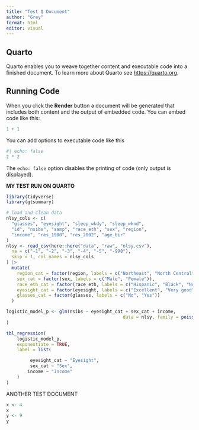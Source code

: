 ```yaml
---
title: "Test Q Document"
author: "Grey"
format: html
editor: visual
---
```


## Quarto

Quarto enables you to weave together content and executable code into a finished document. To learn more about Quarto see <https://quarto.org>.

## Running Code

When you click the **Render** button a document will be generated that includes both content and the output of embedded code. You can embed code like this:

```r
1 + 1
```

You can add options to executable code like this

```r
#| echo: false
2 * 2
```

The `echo: false` option disables the printing of code (only output is displayed).

**MY TEST RUN ON QUARTO**

```r
library(tidyverse)
library(gtsummary)

# load and clean data
nlsy_cols <- c(
  "glasses", "eyesight", "sleep_wkdy", "sleep_wknd",
  "id", "nsibs", "samp", "race_eth", "sex", "region",
  "income", "res_1980", "res_2002", "age_bir"
)
nlsy <- read_csv(here::here("data", "raw", "nlsy.csv"),
  na = c("-1", "-2", "-3", "-4", "-5", "-998"),
  skip = 1, col_names = nlsy_cols
) |>
  mutate(
    region_cat = factor(region, labels = c("Northeast", "North Central", "South", "West")),
    sex_cat = factor(sex, labels = c("Male", "Female")),
    race_eth_cat = factor(race_eth, labels = c("Hispanic", "Black", "Non-Black, Non-Hispanic")),
    eyesight_cat = factor(eyesight, labels = c("Excellent", "Very good", "Good", "Fair", "Poor")),
    glasses_cat = factor(glasses, labels = c("No", "Yes"))
  )

logistic_model_p <- glm(nsibs ~ eyesight_cat + sex_cat + income,
											data = nlsy, family = poisson()
)

tbl_regression(
	logistic_model_p,
	exponentiate = TRUE,
	label = list(

		 eyesight_cat ~ "Eyesight",
		 sex_cat ~ "Sex",
		income ~ "Income"
	)
)
```

ANOTHER TEST DOCUMENT

```r

x <- 4
x
y <- 9
y
```
